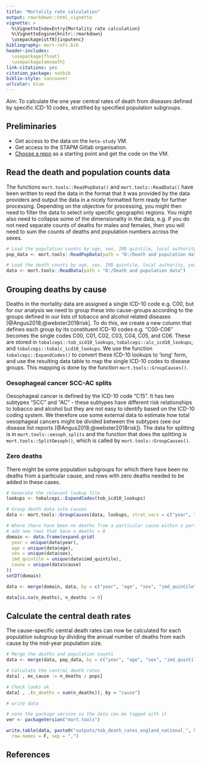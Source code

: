 ```yaml
---
title: "Mortality rate calculation"
output: rmarkdown::html_vignette
vignette: >
  %\VignetteIndexEntry{Mortality rate calculation}
  %\VignetteEngine{knitr::rmarkdown}
  \usepackage[utf8]{inputenc}
bibliography: mort-refs.bib
header-includes:
  \usepackage{float}
  \usepackage{amsmath}
link-citations: yes
citation_package: natbib
biblio-style: vancouver
urlcolor: blue
---
```



Aim: To calculate the one year central rates of death from diseases defined by specific ICD-10 codes, stratified by specified population subgroups.   

## Preliminaries

- Get access to the data on the `heta-study` VM.  
- Get access to the STAPM Gitlab organisation.  
- [Choose a repo](mort-tools.html) as a starting point and get the code on the VM.  

## Read the death and population counts data
The functions `mort.tools::ReadPopData()` and `mort.tools::ReadData()` have been written to read the data in the format that it was provided by the data providers and output the data in a nicely formatted form ready for further processing. Depending on the objective for processing, you might then need to filter the data to select only specific geographic regions. You might also need to collapse some of the dimensionality in the data, e.g. if you do not need separate counts of deaths for males and females, then you will need to sum the counts of deaths and population numbers across the sexes. 

```r
# Load the population counts by age, sex, IMD quintile, local authority, year
pop_data <- mort.tools::ReadPopData(path = "D:/Death and population data")

# Load the death counts by age, sex, IMD quintile, local authority, year and cause
data <- mort.tools::ReadData(path = "D:/Death and population data")

```

## Grouping deaths by cause
Deaths in the mortality data are assigned a single ICD-10 code e.g. C00, but for our analysis we need to group these into cause-groups according to the groups defined in our lists of tobacco and alcohol related diseases [@Angus2018;@webster2018risk]. To do this, we create a new column that defines each group by its constituent ICD-10 codes e.g. "C00-C06" becomes the single codes C00, C01, C02, C03, C04, C05, and C06. These are stored in `tobalcepi::tob_icd10_lookups`, `tobalcepi::alc_icd10_lookups`, and `tobalcepi::tobalc_icd10_lookups`. We use the function `tobalcepi::ExpandCodes()` to convert these ICD-10 lookups to 'long' form, and use the resulting data table to map the single ICD-10 codes to disease groups. This mapping is done by the function `mort.tools::GroupCauses()`.   

### Oesophageal cancer SCC-AC splits
Oesophageal cancer is defined by the ICD-10 code "C15". It has two subtypes "SCC" and "AC" - these subtypes have different risk relationships to tobacco and alcohol but they are not easy to identify based on the ICD-10 coding system. We therefore use some external data to estimate how total oesophageal cancers might be divided between the subtypes (see our disease list reports [@Angus2018;@webster2018risk]). The data for splitting is in `mort.tools::oesoph_splits` and the function that does the splitting is `mort.tools::SplitOesoph()`, which is called by `mort.tools::GroupCauses()`.  

### Zero deaths
There might be some population subgroups for which there have been no deaths from a particular cause, and rows with zero deaths needed to be added in these cases.  

```r
# Generate the relevant lookup file
lookups <- tobalcepi::ExpandCodes(tob_icd10_lookups)

# Group death data into causes
data <- mort.tools::GroupCauses(data, lookups, strat_vars = c("year", "age", "sex", "imd_quintile"))

# Where there have been no deaths from a particular cause within a particular subgroup,
# add new rows that have n_deaths = 0
domain <- data.frame(expand.grid(
  year = unique(data$year),
  age = unique(data$age),
  sex = unique(data$sex),
  imd_quintile = unique(data$imd_quintile),
  cause = unique(data$cause)
))
setDT(domain)

data <- merge(domain, data, by = c("year", "age", "sex", "imd_quintile", "cause"), all.x = T, all.y = F)

data[is.na(n_deaths), n_deaths := 0]

```

## Calculate the central death rates
The cause-specific central death rates can now be calculated for each population subgroup by dividing the annual number of deaths from each cause by the mid-year population size.  

```r
# Merge the deaths and population counts
data <- merge(data, pop_data, by = c("year", "age", "sex", "imd_quintile"), all = T)

# Calculate the central death rates
data[ , mx_cause := n_deaths / pops]

# Check looks ok
data[ , .(n_deaths = sum(n_deaths)), by = "cause"]

# write data

# note the package version so the data can be tagged with it
ver <- packageVersion("mort.tools")

write.table(data, paste0("outputs/tob_death_rates_england_national_", Sys.Date(), "_mort.tools_", ver, ".csv"),
  row.names = F, sep = ",")

```

## References
